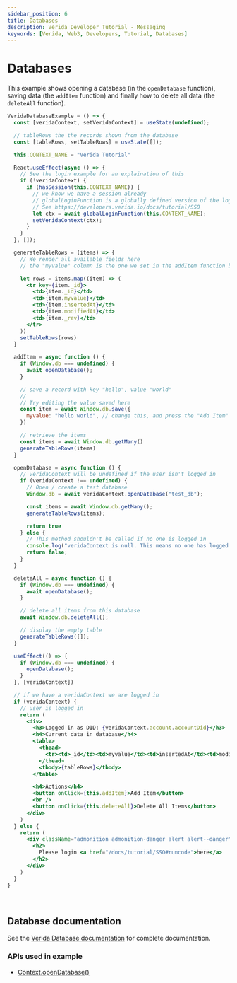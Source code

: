 ```yaml
---
sidebar_position: 6
title: Databases
description: Verida Developer Tutorial - Messaging
keywords: [Verida, Web3, Developers, Tutorial, Databases]
---
```


# Databases

This example shows opening a database (in the `openDatabase` function), saving data (the `addItem` function) and finally how to delete all data (the `deleteAll` function).

```jsx live
VeridaDatabaseExample = () => {
  const [veridaContext, setVeridaContext] = useState(undefined);

  // tableRows the the records shown from the database
  const [tableRows, setTableRows] = useState([]);

  this.CONTEXT_NAME = "Verida Tutorial"

  React.useEffect(async () => {
    // See the login example for an explaination of this
    if (!veridaContext) {
      if (hasSession(this.CONTEXT_NAME)) {
        // we know we have a session already
        // globalLoginFunction is a globally defined version of the login function 
        // See https://developers.verida.io/docs/tutorial/SSO
        let ctx = await globalLoginFunction(this.CONTEXT_NAME);
        setVeridaContext(ctx);
      }
    }
  }, []);

  generateTableRows = (items) => {
    // We render all available fields here
    // the "myvalue" column is the one we set in the addItem function below

    let rows = items.map((item) => (
      <tr key={item._id}>
        <td>{item._id}</td>
        <td>{item.myvalue}</td>
        <td>{item.insertedAt}</td>
        <td>{item.modifiedAt}</td>
        <td>{item._rev}</td>
      </tr>
    ))
    setTableRows(rows)
  }

  addItem = async function () {
    if (Window.db === undefined) {
      await openDatabase();
    }

    // save a record with key "hello", value "world"
    //
    // Try editing the value saved here
    const item = await Window.db.save({
      myvalue: "hello world", // change this, and press the "Add Item" button
    })

    // retrieve the items
    const items = await Window.db.getMany()
    generateTableRows(items)
  }

  openDatabase = async function () {
    // veridaContext will be undefined if the user isn't logged in
    if (veridaContext !== undefined) {
      // Open / create a test database
      Window.db = await veridaContext.openDatabase("test_db");

      const items = await Window.db.getMany();
      generateTableRows(items);

      return true
    } else {
      // This method shouldn't be called if no one is logged in
      console.log("veridaContext is null. This means no one has logged in")
      return false;
    }
  }

  deleteAll = async function () {
    if (Window.db === undefined) {
      await openDatabase();
    }

    // delete all items from this database
    await Window.db.deleteAll();

    // display the empty table
    generateTableRows([]);
  }

  useEffect(() => {
    if (Window.db === undefined) {
      openDatabase();
    }
  }, [veridaContext])

  // if we have a veridaContext we are logged in
  if (veridaContext) {
    // user is logged in
    return (
      <div>
        <h3>Logged in as DID: {veridaContext.account.accountDid}</h3>
        <h4>Current data in database</h4>
        <table>
          <thead>
            <tr><td>_id</td><td>myvalue</td><td>insertedAt</td><td>modifiedAt</td><td>_rev</td></tr>
          </thead>
          <tbody>{tableRows}</tbody>
        </table>

        <h4>Actions</h4>
        <button onClick={this.addItem}>Add Item</button>
        <br />
        <button onClick={this.deleteAll}>Delete All Items</button>
      </div>
    )
  } else {
    return (
      <div className="admonition admonition-danger alert alert--danger">
        <h2>
          Please login <a href="/docs/tutorial/SSO#runcode">here</a>
        </h2>
      </div>
    )
  }
}
```

<!-- this is a target so we can link to the end of the code block -->

<a name="runcode">&nbsp;</a>

## Database documentation

See the [Verida Database documentation](/client-sdk/data.md) for complete documentation.

### APIs used in example

* [Context.openDatabase()](/docs/api/verida-js/classes/verida_client_ts.Context/#opendatabase)

